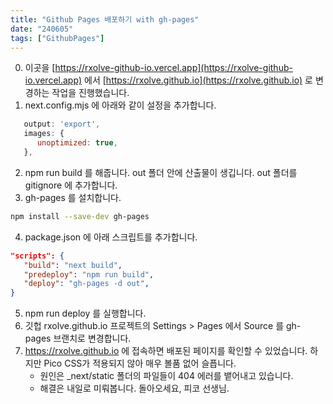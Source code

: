 ```yaml
---
title: "Github Pages 배포하기 with gh-pages"
date: "240605"
tags: ["GithubPages"]
---
```


0. 이곳을 [https://rxolve-github-io.vercel.app](https://rxolve-github-io.vercel.app) 에서 [https://rxolve.github.io](https://rxolve.github.io) 로 변경하는 작업을 진행했습니다.
1. next.config.mjs 에 아래와 같이 설정을 추가합니다.

```javascript
   output: 'export',
   images: {
      unoptimized: true,
   },

```

2. npm run build 를 해줍니다. out 폴더 안에 산출물이 생깁니다. out 폴더를 gitignore 에 추가합니다.
3. gh-pages 를 설치합니다.

```bash
npm install --save-dev gh-pages
```

4. package.json 에 아래 스크립트를 추가합니다.

```json
"scripts": {
   "build": "next build",
   "predeploy": "npm run build",
   "deploy": "gh-pages -d out",
}
```

5. npm run deploy 를 실행합니다.
6. 깃헙 rxolve.github.io 프로젝트의 Settings > Pages 에서 Source 를 gh-pages 브랜치로 변경합니다.
7. https://rxolve.github.io 에 접속하면 배포된 페이지를 확인할 수 있었습니다. 하지만 Pico CSS가 적용되지 않아 매우 볼품 없어 슬픕니다.
   - 원인은 \_next/static 폴더의 파일들이 404 에러를 뱉어내고 있습니다.
   - 해결은 내일로 미뤄봅니다. 돌아오세요, 피코 선생님.
